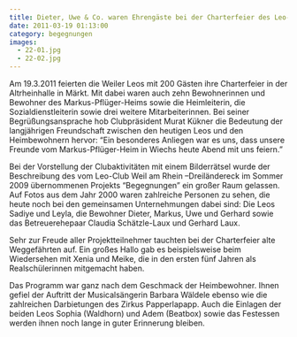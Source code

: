 ```yaml
---
title: Dieter, Uwe & Co. waren Ehrengäste bei der Charterfeier des Leo-Clubs
date: 2011-03-19 01:13:00
category: begegnungen
images:
  - 22-01.jpg
  - 22-02.jpg
---
```


Am 19.3.2011 feierten die Weiler Leos mit 200 Gästen ihre Charterfeier in der Altrheinhalle in Märkt. Mit dabei waren auch zehn Bewohnerinnen und Bewohner des Markus-Pflüger-Heims sowie die Heimleiterin, die Sozialdienstleiterin sowie drei weitere Mitarbeiterinnen. Bei seiner Begrüßungsansprache hob Clubpräsident Murat Kükner die Bedeutung der langjährigen Freundschaft zwischen den heutigen Leos und den Heimbewohnern hervor: “Ein besonderes Anliegen war es uns, dass unsere Freunde vom Markus-Pflüger-Heim in Wiechs heute Abend mit uns feiern.”

Bei der Vorstellung der Clubaktivitäten mit einem Bilderrätsel wurde der Beschreibung des vom Leo-Club Weil am Rhein –Dreiländereck im Sommer 2009 übernommenen Projekts “Begegnungen” ein großer Raum gelassen. Auf Fotos aus dem Jahr 2000 waren zahlreiche Personen zu sehen, die heute noch bei den gemeinsamen Unternehmungen dabei sind: Die Leos Sadiye und Leyla, die Bewohner Dieter, Markus, Uwe und Gerhard sowie das Betreuerehepaar Claudia Schätzle-Laux und Gerhard Laux.

Sehr zur Freude aller Projektteilnehmer tauchten bei der Charterfeier alte Weggefährten auf. Ein großes Hallo gab es beispielsweise beim Wiedersehen mit Xenia und Meike, die in den ersten fünf Jahren als Realschülerinnen mitgemacht haben.

Das Programm war ganz nach dem Geschmack der Heimbewohner. Ihnen gefiel der Auftritt der Musicalsängerin Barbara Wäldele ebenso wie die zahlreichen Darbietungen des Zirkus Papperlapapp. Auch die Einlagen der beiden Leos Sophia (Waldhorn) und Adem (Beatbox) sowie das Festessen werden ihnen noch lange in guter Erinnerung bleiben.
